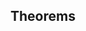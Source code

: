 ## Theorems

\begin{theorem}
Suppose we observe a sample of counts $y_1, ..., y_n$ independently and identically distributed according to a zero-inflated Poisson random variable with parameters $\mu$ and $\pi$, where $\mu > 0$ is the expected Poisson count and $\pi \in [0, 1)$ is the probability of excess zero counts. Let $\bar{\pi} = \frac{1}{n}\sum_{i=1}^n \mathbbm{1}_{y_i = 0}$ represent the proportion of observed zero counts in the sample. Then the partial-MLE for $\pi$ given a particular value of $\mu$ is given by 
$$
\hat{\pi}_{\mu} = \begin{cases}
                \frac{\bar{\pi} - e^{-\mu}}{1 - e^{-\mu}}, & \bar{\pi} \geq e^{-\mu} \\
                0, & \bar{\pi} < e^{-\mu}
                \end{cases}
$$
\end{theorem}
\begin{proof}
The log-likelihood function of the model is 
$$
\ell(\mu, \pi) = n \bar{\pi}\log\Big(\pi + (1 - \pi)e^{-\mu}\Big) +  n(1-\bar{\pi})\big(\log(1-\pi) - \mu\big) + n\bar{y}\log \mu; \> \> \mu > 0, \> \pi \in [0,1),
$$ 
where $\bar{y} = \frac{1}{n}\sum_{i=1}^n y_i$ denotes the sample mean. This definition artificially restricts the domain of the input $\pi$ to the interval $[0,1)$ to reflect the interpretation of $\pi$ as a probability. Since there is no way to interpret a complex-valued log-likelihood, the $\log(1-\pi)$ expression in the second term above explicitly prohibits values of $\pi \geq 1$ from being passed to $\ell$. However, it is still possible to plug in some values of $\pi < 0$ to $\ell$ and obtain a real number. All that is needed to ensure $\ell$ remains real-valued is for the $\pi + (1 - \pi)e^{-\mu}$ expression inside the logarithm in the first term of the formula to remain positive; there are some negative values of $\pi$ which satisfy this condition.
\begin{claim}
$\pi + (1 - \pi)e^{-\mu} > 0$ if and only if $\pi > \frac{1}{1 - e^{\mu}}$.
\end{claim}
\begin{claimproof}
Note that $\mu > 0 \implies 0 < e^{-\mu} < 1$. Then we have
$$
\begin{aligned}
\pi + (1 - \pi)e^{-\mu} > 0 &\iff \pi  - \pi e^{-\mu} + e^{-\mu} > 0 \\ 
                            &\iff \pi (1 - e^{-\mu}) + e^{-\mu} > 0 \\
                            &\iff \pi > -\frac{e^{-\mu}}{1-e^{-\mu}} \\
                            &\iff \pi > \frac{e^{-\mu}}{e^{-\mu} - 1} \\
                            &\iff \pi > \frac{e^{-\mu}}{e^{-\mu} - 1} \cdot \frac{e^{\mu}}{e^{\mu}} \\
                            &\iff\pi > \frac{1}{1 - e^{\mu}}.
\end{aligned}
$$
$\text{}$
\end{claimproof}
Define the function $l^*$ by extending $\ell$ to include values of $\pi$ in the interval $\Big(\frac{1}{1 - e^{\mu}}, \> 1\Big)$, i.e.
$$
\ell^*(\mu, \pi) = n \bar{\pi}\log\Big(\pi + (1 - \pi)e^{-\mu}\Big) +  n(1-\bar{\pi})\big(\log(1-\pi) - \mu\big) + n\bar{y}\log \mu; \> \> \mu > 0, \> \frac{1}{1 - e^{\mu}} < \pi < 1.
$$ 
\begin{claim}
For a given value of $\mu$, the value of $\pi$ that maximizes $\ell^*(\mu, \pi)$ is $\frac{\bar{\pi} - e^{-\mu}}{1 - e^{-\mu}}$.
\end{claim}
\begin{claimproof}
Let $\hat{\pi}_{\mu}^*$ denote the the value of $\pi$ that maximizes $\ell^*(\mu, \pi)$ for a given value of $\mu$. Under suitable regularity conditions, easily satisfied in this case since the Poisson distribution belongs to the well-behaved exponential family of distributions, $\hat{\pi}_{\mu}^*$ is guaranteed to exist and will be the unique value of $\pi$ (as a function of $\mu$ and the data) that solves the critical point equation 
$$
\frac{\partial \ell^*(\mu, \pi)}{\partial\pi}\Bigg|_{\pi = \hat{\pi}_{\mu}^*} \equiv 0.
$$ 
Hence, we must differentiate $\ell^*$ with respect to $\pi$, evaluate the derivative at $\pi = \hat{\pi}_{\mu}^*$, and set the result equal to $0$. Doing so and then solving for $\hat{\pi}_{\mu}^*$ yields
$$
\begin{aligned}
0 \equiv \frac{\partial \ell^*(\mu, \pi)}{\partial\pi}\Bigg|_{\pi = \hat{\pi}_{\mu}^*} &= \frac{n \bar{\pi}}{\hat{\pi}_{\mu}^* + (1-\hat{\pi}_{\mu}^*)e^{-\mu}}(1 - e^{-\mu}) - \frac{n(1 - \bar{\pi})}{1 - \hat{\pi}_{\mu}^*} = n \Bigg[\frac{\bar{\pi}(1 - e^{-\mu})}{\hat{\pi}_{\mu}^* + (1-\hat{\pi}_{\mu}^*)e^{-\mu}} - \frac{1 - \bar{\pi}}{1 - \hat{\pi}_{\mu}^*} \Bigg]. \\
&\implies \frac{\bar{\pi}(1 - e^{-\mu})}{\hat{\pi}_{\mu}^* + (1-\hat{\pi}_{\mu}^*)e^{-\mu}} - \frac{1 - \bar{\pi}}{1 - \hat{\pi}_{\mu}^*} = 0 \\
&\implies \frac{\bar{\pi}(1 - e^{-\mu})}{\hat{\pi}_{\mu}^* + (1-\hat{\pi}_{\mu}^*)e^{-\mu}} = \frac{1 - \bar{\pi}}{1 - \hat{\pi}_{\mu}^*}  \\
&\implies \frac{(1 - \hat{\pi}_{\mu}^*)(1 - e^{-\mu})}{\hat{\pi}_{\mu}^* + (1-\hat{\pi}_{\mu}^*)e^{-\mu}} = \frac{1 - \bar{\pi}}{\bar{\pi}} \\
&\implies \frac{\hat{\pi}_{\mu}^* + (1-\hat{\pi}_{\mu}^*)e^{-\mu}}{(1 - \hat{\pi}_{\mu}^*)(1 - e^{-\mu})} = \frac{\bar{\pi}}{1 - \bar{\pi}} \\
&\implies \frac{\hat{\pi}_{\mu}^*}{(1 - \hat{\pi}_{\mu}^*)(1 - e^{-\mu})} + \frac{(1-\hat{\pi}_{\mu}^*)e^{-\mu}}{(1 - \hat{\pi}_{\mu}^*)(1 - e^{-\mu})} = \frac{\bar{\pi}}{1 - \bar{\pi}} \\
&\implies \frac{\hat{\pi}_{\mu}^*}{(1 - \hat{\pi}_{\mu}^*)(1 - e^{-\mu})} = \frac{\bar{\pi}}{1 - \bar{\pi}} - \frac{e^{-\mu}}{1 - e^{-\mu}} \\
&\implies \frac{\hat{\pi}_{\mu}^*}{1 - \hat{\pi}_{\mu}^*} = \frac{\bar{\pi}}{1 - \bar{\pi}}(1 - e^{-\mu}) - e^{-\mu} \\
&\implies \hat{\pi}_{\mu}^* = \frac{\frac{\bar{\pi}}{1 - \bar{\pi}}(1 - e^{-\mu}) - e^{-\mu}}{\frac{\bar{\pi}}{1 - \bar{\pi}}(1 - e^{-\mu}) - e^{-\mu} + 1} \> \> \> \> \> \> \> \> \> \> \> \> \> \> \> \> \> \> \> \> \> \> \> \> \> \> \> \> \> \> \> \> \> \> \> \> \> \> \> \> \> \bigg(\frac{A}{1-A} = B \iff A = \frac{B}{B + 1}\bigg)\\
&\implies \hat{\pi}_{\mu}^* = \frac{\frac{\bar{\pi}}{1 - \bar{\pi}}(1 - e^{-\mu}) - e^{-\mu}}{\frac{\bar{\pi}}{1 - \bar{\pi}}(1 - e^{-\mu}) + (1 - e^{-\mu})} \\
&\implies \hat{\pi}_{\mu}^* = \frac{\frac{\bar{\pi}}{1 - \bar{\pi}}(1 - e^{-\mu}) - e^{-\mu}}{(\frac{\bar{\pi}}{1 - \bar{\pi}} + 1)(1 - e^{-\mu})} \\
&\implies \hat{\pi}_{\mu}^* = \frac{\frac{\bar{\pi}}{1 - \bar{\pi}}(1 - e^{-\mu}) - e^{-\mu}}{\frac{1}{1 - \bar{\pi}}(1 - e^{-\mu})} \\
&\implies \hat{\pi}_{\mu}^* = \frac{\bar{\pi}(1 - e^{-\mu}) - (1 - \bar{\pi})e^{-\mu}}{1 - e^{-\mu}} \\
&\implies \hat{\pi}_{\mu}^* = \frac{\bar{\pi} - e^{-\mu}}{1 - e^{-\mu}}.
\end{aligned} 
$$ 
$\text{}$
\end{claimproof}
\begin{claim}
When $\bar{\pi} \geq e^{-\mu}$, the value of $\pi$ that maximizes $\ell(\mu, \pi)$ for a given value of $\mu$ is $\hat{\pi}_{\mu}^* = \frac{\bar{\pi} - e^{-\mu}}{1 - e^{-\mu}}$.
\end{claim}
\begin{claimproof}
Note that $\bar{\pi} \geq e^{-\mu} \implies \hat{\pi}_{\mu}^* \geq 0$. Since $\ell(\mu, \pi) = \ell^*(\mu, \pi)$ for any value of $\pi \in [0, 1)$, the claim follows from the previous one.
\end{claimproof}
\begin{claim}
$\pi + (1-\pi)e^{-\mu} \geq e^{-\mu}$ for all $\pi \in [0,1)$ and $\mu > 0$.
\end{claim}
\begin{claimproof}
Let $h(\pi) = \pi + (1 - \pi)e^{-\mu}$ for $\pi \in [0,1)$. Note that $h'(\pi) = 1 - e^{-\mu}$ for all values of $\pi$. $\mu > 0 \implies e^{-\mu} > 1 \implies 1-e^{-\mu} > 0$. Thus, $h'(\pi) > 0$ and so $h(\pi)$ is a strictly increasing function everywhere in its domain. It follows that $h(\pi) \geq h(0) = e^{-\mu}$ for all $\pi \in [0,1)$ and $\mu > 0$.
\end{claimproof}
\begin{claim}
When $\bar{\pi} < e^{-\mu}$, $\ell(\mu, \pi)$ is strictly decreasing with respect to $\pi$ for a fixed value of $\mu$.
\end{claim}
\begin{claimproof}
The derivative of $\ell$ with respect to $\pi$ is given by 
$$
\frac{\partial \ell(\mu, \pi)}{\partial\pi} = n\Bigg[\frac{\bar{\pi}(1 - e^{-\mu})}{\pi + (1-\pi)e^{-\mu}} - \frac{1 - \bar{\pi}}{1 - \pi}\Bigg].
$$
Note that
$$
\begin{aligned}
\frac{\bar{\pi}(1 - e^{-\mu})}{\pi + (1-\pi)e^{-\mu}} - \frac{1 - \bar{\pi}}{1 - \pi} &= \frac{\bar{\pi}(1 - e^{-\mu})}{\pi + (1-\pi)e^{-\mu}} + \frac{\bar{\pi} - 1}{1 - \pi} \\
                                                                                      &< \frac{e^{-\mu}(1 - e^{-\mu})}{\pi + (1-\pi)e^{-\mu}} + \frac{e^{-\mu} - 1}{1 - \pi} && (\text{by assumption}) \\
                                                                                      &\leq \frac{e^{-\mu}(1 - e^{-\mu})}{e^{-\mu}} + \frac{e^{-\mu} - 1}{1 - \pi} && (\text{by Claim 1.4}) \\
                                                                                      &= 1- e^{-\mu} + \frac{e^{-\mu} - 1}{1 - \pi} \\
                                                                                      &= (1 - e^{-\mu})\bigg(1 - \frac{1}{1 - \pi}\bigg) \\
                                                                                      &= (1 - e^{-\mu})\bigg(-\frac{\pi}{1-\pi}\bigg) \\
                                                                                      &\leq 0.
\end{aligned}
$$
Hence, $\frac{\partial \ell(\mu, \pi)}{\partial\pi} <0$ for all $\pi \in [0, 1)$ when $\bar{\pi} < e^{-\mu}$, and so the claim is proved.
\end{claimproof}
\begin{claim}
When $\bar{\pi} < e^{-\mu}$, the value of $\pi$ that maximizes $\ell(\mu, \pi)$ for a given value of $\mu$ is $0$.
\end{claim}
\begin{claimproof}
Assume $\bar{\pi} < e^{-\mu}$. This implies $\hat{\pi}_{\mu}^* < 0$ and therefore is not a valid input for $\pi$ to $\ell(\mu, \pi)$. By Claim 1.5, $\ell(\mu, \pi)$ is strictly decreasing with respect to $\pi$ for a fixed value of $\mu$. Thus, $\ell(\mu, 0) \geq \ell(\mu, \pi)$ for all $\pi \in [0, 1)$ with equality if and only if $\pi = 0$. Hence, $\pi = 0$ maximizes $\ell(\mu, \pi)$ for a given value of $\mu$, and so the claim is proved.
\end{claimproof}
Together, Claim 1.3 and Claim 1.6 establish the result in the theorem.
\end{proof}





